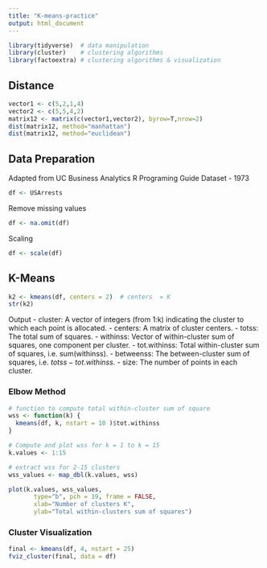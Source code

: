 ```yaml
---
title: "K-means-practice"
output: html_document
---
```


```r
library(tidyverse)  # data manipulation
library(cluster)    # clustering algorithms
library(factoextra) # clustering algorithms & visualization
```
## Distance

```r
vector1 <- c(5,2,1,4)
vector2 <- c(5,5,4,2)
matrix12 <- matrix(c(vector1,vector2), byrow=T,nrow=2)
dist(matrix12, method="manhattan")
dist(matrix12, method="euclidean")
```

## Data Preparation
Adapted from UC Business Analytics R Programing Guide
Dataset - 1973

```r
df <- USArrests
```

Remove missing values
```r
df <- na.omit(df)
```
Scaling
```r
df <- scale(df)

```

## K-Means
```r
k2 <- kmeans(df, centers = 2)  # centers  = K
str(k2)
```
Output 
- cluster: A vector of integers (from 1:k) indicating the cluster to which each point is allocated.
- centers: A matrix of cluster centers.
- totss: The total sum of squares.
- withinss: Vector of within-cluster sum of squares, one component per cluster.
- tot.withinss: Total within-cluster sum of squares, i.e. sum(withinss).
- betweenss: The between-cluster sum of squares, i.e. $totss-tot.withinss$.
- size: The number of points in each cluster.

### Elbow Method
```r
# function to compute total within-cluster sum of square 
wss <- function(k) {
  kmeans(df, k, nstart = 10 )$tot.withinss
}

# Compute and plot wss for k = 1 to k = 15
k.values <- 1:15

# extract wss for 2-15 clusters
wss_values <- map_dbl(k.values, wss)

plot(k.values, wss_values,
       type="b", pch = 19, frame = FALSE, 
       xlab="Number of clusters K",
       ylab="Total within-clusters sum of squares")
```
### Cluster Visualization
```r
final <- kmeans(df, 4, nstart = 25)
fviz_cluster(final, data = df)
```